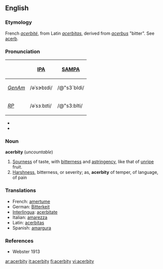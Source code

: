 ==English==

===Etymology===
French ''[[acerbité]]'', from Latin ''[[acerbitas]]'', derived from ''[[acerbus]]'' "bitter". See [[acerb]].

===Pronunciation===

{| border=1 cellpadding=5
! !! [[w:IPA|IPA]] !! [[w:SAMPA|SAMPA]]
|-
! ''[[GenAm]]''
| /əˈsɝbɪdi/ || /@"s3`bIdi/
|-
! ''[[RP]]''
| /əˈsɜːbɪti/ || /@"s3:bIti/
|}

*{{audio|en-uk-acerbity.ogg|Audio (UK)}}
*{{audio|en-us-acerbity.ogg|Audio (US)}}

===Noun===
'''acerbity''' (''uncountable'')

# [[Sourness]] of taste, with [[bitterness]] and [[astringency]], like that of [[unripe]] fruit.
# [[Harshness]], bitterness, or severity; as, '''acerbity''' of temper, of language, of pain

===Translations===
{{rfc-level|Translations at L3+ (AutoFormat would have corrected level of Translations)}}
*French: [[amertume]] {{f}}
*German: [[Bitterkeit]]
*[[Interlingua]]: [[acerbitate]]
*Italian: [[amarezza]] {{f}}
*Latin: [[acerbitas]] {{f}}
*Spanish: [[amargura]] {{f}}

===References===
*Webster 1913

[[ar:acerbity]]
[[it:acerbity]]
[[fi:acerbity]]
[[vi:acerbity]]